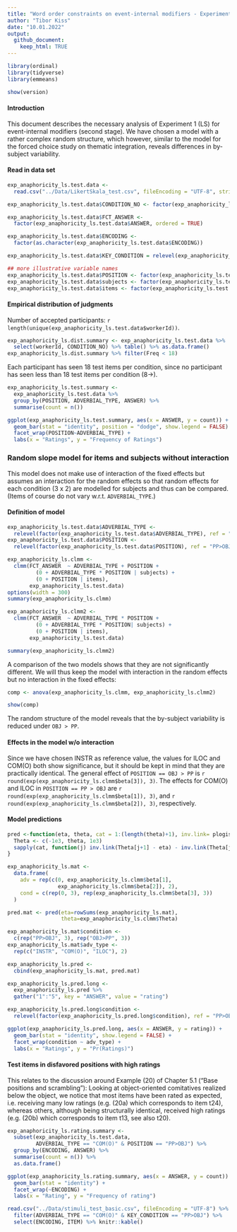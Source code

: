 ```yaml
---
title: "Word order constraints on event-internal modifiers - Experiment 1: Likert Scale study on Anaphoricity"
author: "Tibor Kiss"
date: "10.01.2022"
output:
  github_document:
    keep_html: TRUE
---
```


```r
library(ordinal)
library(tidyverse)
library(emmeans)

show(version)
```

#### Introduction

This document describes the necessary analysis of Experiment 1 (LS) for event-internal modifiers (second stage). We have chosen a model with a rather complex random structure, which however, similar to the model for the forced choice study on thematic integration, reveals differences in by-subject variability.  


#### Read in data set

```r
exp_anaphoricity_ls.test.data <- 
  read.csv("../Data/LikertSkala_test.csv", fileEncoding = "UTF-8", stringsAsFactors = TRUE)

exp_anaphoricity_ls.test.data$CONDITION_NO <- factor(exp_anaphoricity_ls.test.data$CONDITION_NO)

exp_anaphoricity_ls.test.data$FCT_ANSWER <- 
  factor(exp_anaphoricity_ls.test.data$ANSWER, ordered = TRUE)

exp_anaphoricity_ls.test.data$ENCODING <- 
  factor(as.character(exp_anaphoricity_ls.test.data$ENCODING))

exp_anaphoricity_ls.test.data$KEY_CONDITION = relevel(exp_anaphoricity_ls.test.data$KEY_CONDITION, "PP>OBJ") ## CONDITION_NO 1

## more illustrative variable names
exp_anaphoricity_ls.test.data$POSITION <- factor(exp_anaphoricity_ls.test.data$KEY_CONDITION)
exp_anaphoricity_ls.test.data$subjects <- factor(exp_anaphoricity_ls.test.data$workerId)
exp_anaphoricity_ls.test.data$items <- factor(exp_anaphoricity_ls.test.data$ENCODING)

```

#### Empirical distribution of judgments

Number of accepted participants: `r length(unique(exp_anaphoricity_ls.test.data$workerId))`.

```r
exp_anaphoricity_ls.dist.summary <- exp_anaphoricity_ls.test.data %>% 
  select(workerId, CONDITION_NO) %>% table() %>% as.data.frame()
exp_anaphoricity_ls.dist.summary %>% filter(Freq < 18)
```

Each participant has seen 18 test items per condition, since no participant has seen less than 18 test items per condition (8->). 

```r

exp_anaphoricity_ls.test.summary <- 
  exp_anaphoricity_ls.test.data %>% 
  group_by(POSITION, ADVERBIAL_TYPE, ANSWER) %>% 
  summarise(count = n())

ggplot(exp_anaphoricity_ls.test.summary, aes(x = ANSWER, y = count)) +
  geom_bar(stat = "identity", position = "dodge", show.legend = FALSE) +
  facet_wrap(POSITION~ADVERBIAL_TYPE) + 
  labs(x = "Ratings", y = "Frequency of Ratings")

```


### Random slope model for items and subjects without interaction

This model does not make use of interaction of the fixed effects but assumes an interaction for the random effects so that random effects for each condition (3 x 2) are modelled for subjects and thus can be compared. (Items of course do not vary w.r.t. `ADVERBIAL_TYPE`.)

#### Definition of model

```r

exp_anaphoricity_ls.test.data$ADVERBIAL_TYPE <-
  relevel(factor(exp_anaphoricity_ls.test.data$ADVERBIAL_TYPE), ref = "INSTR")
exp_anaphoricity_ls.test.data$POSITION <-
  relevel(factor(exp_anaphoricity_ls.test.data$POSITION), ref = "PP>OBJ")

exp_anaphoricity_ls.clmm <- 
  clmm(FCT_ANSWER  ~ ADVERBIAL_TYPE + POSITION + 
         (0 + ADVERBIAL_TYPE * POSITION | subjects) +
         (0 + POSITION | items), 
       exp_anaphoricity_ls.test.data)
options(width = 300)
summary(exp_anaphoricity_ls.clmm)

exp_anaphoricity_ls.clmm2 <- 
  clmm(FCT_ANSWER  ~ ADVERBIAL_TYPE * POSITION + 
         (0 + ADVERBIAL_TYPE * POSITION| subjects) +
         (0 + POSITION | items), 
       exp_anaphoricity_ls.test.data)

summary(exp_anaphoricity_ls.clmm2)

```

A comparison of the two models shows that they are not significantly different. We will thus keep the model with interaction in the random effects but no interaction in the fixed effects:


```r

comp <- anova(exp_anaphoricity_ls.clmm, exp_anaphoricity_ls.clmm2)

show(comp)
```

The random structure of the model reveals that the by-subject variability is reduced under `OBJ > PP`.


#### Effects in the model w/o interaction

Since we have chosen INSTR as reference value, the values for ILOC and COM(O) both show significance, but it should be kept in mind that they are practically identical. The general effect of `POSITION == OBJ > PP` is `r round(exp(exp_anaphoricity_ls.clmm$beta[3]), 3)`. The effects for COM(O) and ILOC in `POSITION == PP > OBJ` are `r round(exp(exp_anaphoricity_ls.clmm$beta[1]), 3)`, and `r round(exp(exp_anaphoricity_ls.clmm$beta[2]), 3)`, respectively.  


#### Model predictions 

```r

pred <-function(eta, theta, cat = 1:(length(theta)+1), inv.link= plogis){
  Theta <- c(-1e3, theta, 1e3)
  sapply(cat, function(j) inv.link(Theta[j+1] - eta) - inv.link(Theta[j] - eta))
}

exp_anaphoricity_ls.mat <- 
  data.frame(
    adv = rep(c(0, exp_anaphoricity_ls.clmm$beta[1], 
                exp_anaphoricity_ls.clmm$beta[2]), 2),
    cond = c(rep(0, 3), rep(exp_anaphoricity_ls.clmm$beta[3], 3))
  )

pred.mat <- pred(eta=rowSums(exp_anaphoricity_ls.mat), 
                 theta=exp_anaphoricity_ls.clmm$Theta)

exp_anaphoricity_ls.mat$condition <- 
  c(rep("PP>OBJ", 3), rep("OBJ>PP", 3))
exp_anaphoricity_ls.mat$adv_type <- 
  rep(c("INSTR", "COM(O)", "ILOC"), 2)

exp_anaphoricity_ls.pred <- 
  cbind(exp_anaphoricity_ls.mat, pred.mat)

exp_anaphoricity_ls.pred.long <- 
  exp_anaphoricity_ls.pred %>%
  gather("1":"5", key = "ANSWER", value = "rating")

exp_anaphoricity_ls.pred.long$condition <- 
  relevel(factor(exp_anaphoricity_ls.pred.long$condition), ref = "PP>OBJ")

ggplot(exp_anaphoricity_ls.pred.long, aes(x = ANSWER, y = rating)) + 
  geom_bar(stat = "identity", show.legend = FALSE) + 
  facet_wrap(condition ~ adv_type) + 
  labs(x = "Ratings", y = "Pr(Ratings)")


```


#### Test items in disfavored positions with high ratings 

This relates to the discussion around Example (20) of Chapter 5.1 ("Base positions and scrambling"):
Looking at object-oriented comitatives realized below the object, we notice that most items have been rated as expected, i.e. receiving many low ratings (e.g. (20a) which corresponds to item t24), whereas others, although being
structurally identical, received high ratings (e.g. (20b) which corresponds to item t13, see also t20).

```r

exp_anaphoricity_ls.rating.summary <- 
  subset(exp_anaphoricity_ls.test.data, 
         ADVERBIAL_TYPE == "COM(O)" & POSITION == "PP>OBJ") %>% 
  group_by(ENCODING, ANSWER) %>% 
  summarise(count = n()) %>%
  as.data.frame()

ggplot(exp_anaphoricity_ls.rating.summary, aes(x = ANSWER, y = count)) +
  geom_bar(stat = "identity") +
  facet_wrap(~ENCODING) +
  labs(x = "Rating", y = "Frequency of rating")
```

```r
read.csv("../Data/stimuli_test_basic.csv", fileEncoding = "UTF-8") %>% 
  filter(ADVERBIAL_TYPE == "COM(O)" & KEY_CONDITION == "PP>OBJ") %>%
  select(ENCODING, ITEM) %>% knitr::kable()
```

